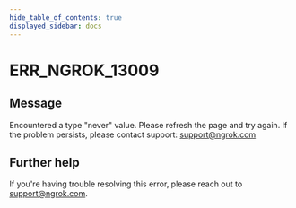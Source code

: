 ```yaml
---
hide_table_of_contents: true
displayed_sidebar: docs
---
```



# ERR_NGROK_13009

## Message

Encountered a type "never" value. Please refresh the page and try again. If the problem persists, please contact support: support@ngrok.com

<ErrorDetails error="err_ngrok_13009" />

## Further help

If you're having trouble resolving this error, please reach out to [support@ngrok.com](mailto:support@ngrok.com?subject=Help%20with%20ERR_NGROK_13009).
